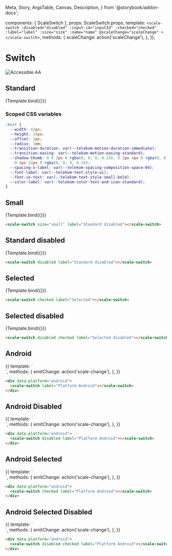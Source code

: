   Meta,
  Story,
  ArgsTable,
  Canvas,
  Description,
} from '@storybook/addon-docs';

<Meta title="Components/Switch" component={ScaleSwitch} />

  components: { ScaleSwitch },
  props: ScaleSwitch.props,
  template: `
    <scale-switch
      :disabled="disabled"
      :input-id="inputId"
      :checked="checked"
      :label="label"
      :size="size"
      :name="name"
      @scaleChange="scaleChange"
    >
    </scale-switch>
  `,
  methods: {
    scaleChange: action('scaleChange'),
  },
});

<div
  style={{
    display: 'inline-flex',
    alignItems: 'center',
    justifyContent: 'space-between',
    width: '100%',
  }}
>
  <h1>Switch</h1>
  <img src="assets/aa.png" alt="Accessible AA" />
</div>

## Standard

<Canvas withSource="none">
  <Story
    name="Standard"
    args={{
      label: 'Standard',
    }}
  >
    {Template.bind({})}
  </Story>
</Canvas>

<ArgsTable story="Standard" />


### Scoped CSS variables

```css
:host {
  --width: 42px;
  --height: 24px;
  --offset: 2px;
  --radius: 1em;
  --transition-duration: var(--telekom-motion-duration-immediate);
  --transition-easing: var(--telekom-motion-easing-standard);
  --shadow-thumb: 0 0 2px 0 rgba(0, 0, 0, 0.24), 0 2px 4px 0 rgba(0, 0, 0, 0.24),
    0 4px 12px 0 rgba(0, 0, 0, 0.26);
  --spacing-x-label: var(--telekom-spacing-composition-space-04);
  --font-label: var(--telekom-text-style-ui);
  --font-io-text: var(--telekom-text-style-small-bold);
  --color-label: var(--telekom-color-text-and-icon-standard);
}
```

## Small

<Canvas withSource="none">
  <Story
    name="Small"
    args={{
      label: 'Small',
      size: 'small',
    }}
  >
    {Template.bind({})}
  </Story>
</Canvas>

```html
<scale-switch size="small" label="Standard disabled"></scale-switch>
```

## Standard disabled

<Canvas withSource="none">
  <Story
    name="Standard disabled"
    args={{
      disabled: true,
      label: 'Standard disabled',
    }}
  >
    {Template.bind({})}
  </Story>
</Canvas>

```html
<scale-switch disabled label="Standard disabled"></scale-switch>
```

## Selected

<Canvas withSource="none">
  <Story
    name="Selected"
    args={{
      checked: true,
      label: 'Selected',
    }}
  >
    {Template.bind({})}
  </Story>
</Canvas>

```html
<scale-switch checked label="Selected"></scale-switch>
```

## Selected disabled

<Canvas withSource="none">
  <Story
    name="Selected disabled"
    args={{
      disabled: true,
      checked: true,
      label: 'Selected disabled',
    }}
  >
    {Template.bind({})}
  </Story>
</Canvas>

```html
<scale-switch disabled checked label="Selected disabled"></scale-switch>
```

## Android

<Canvas withSource="none">
  <Story name="Android">
    {{
      template: `
        <div data-platform="android">
          <scale-switch
            label="Platform Android"
            name="android"
            @scale-change="emitChange"
          >
          </scale-switch>
        </div>
      `,
      methods: {
        emitChange: action('scale-change'),
      },
    }}
  </Story>
</Canvas>

```html
<div data-platform="android">
  <scale-switch label="Platform Android"></scale-switch>
</div>
```

## Android Disabled

<Canvas withSource="none">
  <Story name="Android Disabled">
    {{
      template: `
        <div data-platform="android">
          <scale-switch
            label="Platform Android"
            name="android"
            disabled
            @scale-change="emitChange"
          >
          </scale-switch>
        </div>
      `,
      methods: {
        emitChange: action('scale-change'),
      },
    }}
  </Story>
</Canvas>

```html
<div data-platform="android">
  <scale-switch disabled label="Platform Android"></scale-switch>
</div>
```

## Android Selected

<Canvas withSource="none">
  <Story name="Android Selected">
    {{
      template: `
        <div data-platform="android">
          <scale-switch
            label="Platform Android"
            name="android"
            checked
            @scale-change="emitChange"
          >
          </scale-switch>
        </div>
      `,
      methods: {
        emitChange: action('scale-change'),
      },
    }}
  </Story>
</Canvas>

```html
<div data-platform="android">
  <scale-switch checked label="Platform Android"></scale-switch>
</div>
```

## Android Selected Disabled

<Canvas withSource="none">
  <Story name="Android Selected Disabled">
    {{
      template: `
        <div data-platform="android">
          <scale-switch
            label="Platform Android"
            name="android"
            disabled
            checked
            @scale-change="emitChange"
          >
          </scale-switch>
        </div>
      `,
      methods: {
        emitChange: action('scale-change'),
      },
    }}
  </Story>
</Canvas>

```html
<div data-platform="android">
  <scale-switch disabled checked label="Platform Android"></scale-switch>
</div>
```
